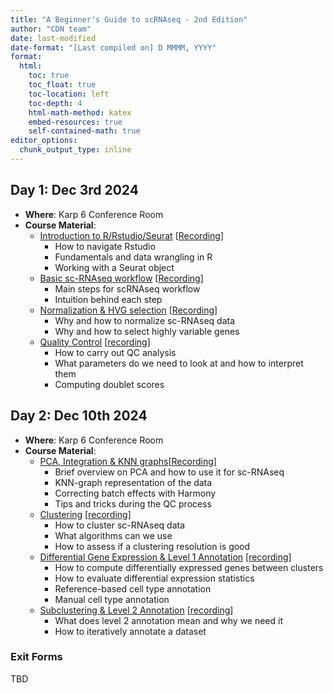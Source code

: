 ```yaml
---
title: "A Beginner's Guide to scRNAseq - 2nd Edition"
author: "CDN team"
date: last-modified
date-format: "[Last compiled on] D MMMM, YYYY"
format:
  html:
    toc: true
    toc_float: true
    toc-location: left
    toc-depth: 4
    html-math-method: katex
    embed-resources: true
    self-contained-math: true
editor_options: 
  chunk_output_type: inline
---
```


## Day 1: Dec 3rd 2024

-   **Where**: Karp 6 Conference Room
-   **Course Material**:
    -   [Introduction to R/Rstudio/Seurat](https://github.com/CellDiscoveryNetwork/workshops/tree/main/beginners-guide-to-analyzing-scRNAseq-2nd-edition/prework) [[Recording]()]
        -   How to navigate Rstudio
        -   Fundamentals and data wrangling in R
        -   Working with a Seurat object
    -   [Basic sc-RNAseq workflow](https://github.com/CellDiscoveryNetwork/workshops/blob/main/beginners-guide-to-analyzing-scRNAseq-2nd-edition/day-1/The%20Basic%20scRNAseq%20Analysis%20Workflow.pdf) [[Recording]()]
        -   Main steps for scRNAseq workflow
        -   Intuition behind each step
    -   [Normalization & HVG selection](http://htmlpreview.github.io/?https://github.com/CellDiscoveryNetwork/workshops/blob/main/beginners-guide-to-analyzing-scRNAseq-2nd-edition/day-1/3-norm-hvg.html) [[Recording]()]
        -   Why and how to normalize sc-RNAseq data
        -   Why and how to select highly variable genes
    -   [Quality Control](http://htmlpreview.github.io/?https://github.com/CellDiscoveryNetwork/workshops/blob/main/beginners-guide-to-analyzing-scRNAseq-2nd-edition/day-1/4-QC.html) [[recording]()]
        -   How to carry out QC analysis
        -   What parameters do we need to look at and how to interpret them
        -   Computing doublet scores

## Day 2: Dec 10th 2024

-   **Where**: Karp 6 Conference Room
-   **Course Material**:
    -   [PCA, Integration & KNN graphs](http://htmlpreview.github.io/?https://github.com/CellDiscoveryNetwork/workshops/blob/main/beginners-guide-to-analyzing-scRNAseq-2nd-edition/day-2/5-PCA_Harmony_kNN.html)[[Recording]()]
        -   Brief overview on PCA and how to use it for sc-RNAseq
        -   KNN-graph representation of the data
        -   Correcting batch effects with Harmony
        -   Tips and tricks during the QC process
    -   [Clustering](http://htmlpreview.github.io/?https://github.com/CellDiscoveryNetwork/workshops/blob/main/beginners-guide-to-analyzing-scRNAseq-2nd-edition/day-2/6-Clustering.html) [[recording]()]
        -   How to cluster sc-RNAseq data
        -   What algorithms can we use
        -   How to assess if a clustering resolution is good
    -   [Differential Gene Expression & Level 1 Annotation](http://htmlpreview.github.io/?https://github.com/CellDiscoveryNetwork/workshops/blob/main/beginners-guide-to-analyzing-scRNAseq-2nd-edition/day-2/7-dge-annotlvl1.html) [[recording]()]
        -   How to compute differentially expressed genes between clusters
        -   How to evaluate differential expression statistics
        -   Reference-based cell type annotation
        -   Manual cell type annotation
    -   [Subclustering & Level 2 Annotation](http://htmlpreview.github.io/?https://github.com/CellDiscoveryNetwork/workshops/blob/main/beginners-guide-to-analyzing-scRNAseq-2nd-edition/day-2/8-Subclustering.html) [[recording]()]
        -   What does level 2 annotation mean and why we need it
        -   How to iteratively annotate a dataset

### Exit Forms
TBD
